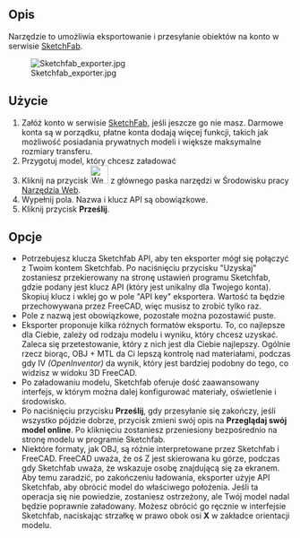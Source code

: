 <languages/>

{{GuiCommand/pl
|Name=WebTools Sketchfab
|Name/pl=Web: Sketchfab
|MenuLocation=WebTools → Sketchfab
|
|Workbenches=[[WebTools_Workbench/pl|Narzędzia Web]]
}}

==Opis==
Narzędzie to umożliwia eksportowanie i przesyłanie obiektów na konto w serwisie [http://www.sketchfab.com SketchFab]. {{Version/pl|0.17}}

[[Image:Sketchfab exporter.jpg]]

==Użycie==

# Załóż konto w serwisie [http://www.sketchfab.com SketchFab], jeśli jeszcze go nie masz. Darmowe konta są w porządku, płatne konta dodają więcej funkcji, takich jak możliwość posiadania prywatnych modeli i większe maksymalne rozmiary transferu.
# Przygotuj model, który chcesz załadować
# Kliknij na przycisk [[Image:WebTools Sketchfab.png|32px]] z głównego paska narzędzi w Środowisku pracy [[WebTools_Workbench/pl|Narzędzia Web]].
# Wypełnij pola. Nazwa i klucz API są obowiązkowe.
# Kliknij przycisk '''Prześlij'''.

==Opcje==

* Potrzebujesz klucza Sketchfab API, aby ten eksporter mógł się połączyć z Twoim kontem Sketchfab. Po naciśnięciu przycisku "Uzyskaj" zostaniesz przekierowany na stronę ustawień programu Sketchfab, gdzie podany jest klucz API (który jest unikalny dla Twojego konta). Skopiuj klucz i wklej go w pole "API key" eksportera. Wartość ta będzie przechowywana przez FreeCAD, więc musisz to zrobić tylko raz.
* Pole z nazwą jest obowiązkowe, pozostałe można pozostawić puste.
* Eksporter proponuje kilka różnych formatów eksportu. To, co najlepsze dla Ciebie, zależy od rodzaju modelu i wyniku, który chcesz uzyskać. Zaleca się przetestowanie, który z nich jest dla Ciebie najlepszy. Ogólnie rzecz biorąc, OBJ + MTL da Ci lepszą kontrolę nad materiałami, podczas gdy IV ''(OpenInventor)'' da wynik, który jest bardziej podobny do tego, co widzisz w widoku 3D FreeCAD.
* Po załadowaniu modelu, Sketchfab oferuje dość zaawansowany interfejs, w którym można dalej konfigurować materiały, oświetlenie i środowisko.
* Po naciśnięciu przycisku '''Prześlij''', gdy przesyłanie się zakończy, jeśli wszystko pójdzie dobrze, przycisk zmieni swój opis na '''Przeglądaj swój model online'''. Po kliknięciu zostaniesz przeniesiony bezpośrednio na stronę modelu w programie Sketchfab.
* Niektóre formaty, jak OBJ, są różnie interpretowane przez Sketchfab i FreeCAD. FreeCAD uważa, że oś Z jest skierowana ku górze, podczas gdy Sketchfab uważa, że wskazuje osobę znajdującą się za ekranem. Aby temu zaradzić, po zakończeniu ładowania, eksporter użyje API Sketchfab, aby obrócić model do właściwego położenia. Jeśli ta operacja się nie powiedzie, zostaniesz ostrzeżony, ale Twój model nadal będzie poprawnie załadowany. Możesz obrócić go ręcznie w interfejsie Sketchfab, naciskając strzałkę w prawo obok osi '''X''' w zakładce orientacji modelu.